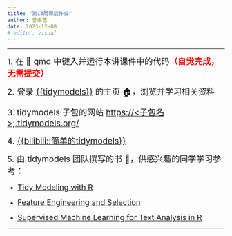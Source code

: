 ```yaml
---
title: "第13周课后作业"
author: 曾永艺
date: 2023-12-08
# editor: visual
---
```


<hr>

[1. 在 📑 qmd 中键入并运行本讲课件中的代码]{style="font-size:1.2rem"}[**（自觉完成，无需提交）**]{style="font-size:1.2rem; color:red"}

[2. 登录 [{{tidymodels}}](https://www.tidymodels.org/) 的主页 🏠，浏览并学习相关资料]{style="font-size:1.2rem"}

[3. tidymodels 子包的网站 <https://&lt;子包名&gt;.tidymodels.org/>]{style="font-size:1.2rem"}

[4. [{{bilibili::简单的tidymodels}}](https://space.bilibili.com/382769913/channel/collectiondetail?sid=920988)]{style="font-size:1.2rem"}

[5. 由 tidymodels 团队撰写的书 📖，供感兴趣的同学学习参考：]{style="font-size:1.2rem"}

- [[Tidy Modeling with R](https://www.tmwr.org/)]{style="font-size:1.1rem"}

- [[Feature Engineering and Selection](https://bookdown.org/max/FES/)]{style="font-size:1.1rem"}

- [[Supervised Machine Learning for Text Analysis in R](https://smltar.com/)]{style="font-size:1.1rem"}

<!-- [**注：第4项作业的提交截止日期为11月23日24:00**]{style="font-size:1rem; color:red"} -->

<hr>

